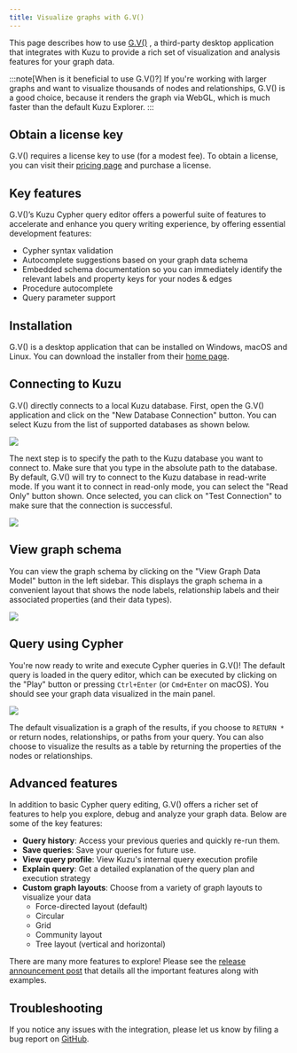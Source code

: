 ```yaml
---
title: Visualize graphs with G.V()
---
```


This page describes how to use [G.V()](https://gdotv.com/) , a third-party desktop application that
integrates with Kuzu to provide a rich set of visualization and analysis features for your graph data.

:::note[When is it beneficial to use G.V()?]
If you're working with larger graphs and want to visualize
thousands of nodes and relationships, G.V() is a good choice, because it renders the graph
via WebGL, which is much faster than the default Kuzu Explorer.
:::

## Obtain a license key

G.V() requires a license key to use (for a modest fee). To obtain a license, you can visit their [pricing page](https://gdotv.com/buy)
and purchase a license.

## Key features

G.V()’s Kuzu Cypher query editor offers a powerful suite of features to accelerate and enhance you
query writing experience, by offering essential development features:

- Cypher syntax validation
- Autocomplete suggestions based on your graph data schema
- Embedded schema documentation so you can immediately identify the relevant labels and property keys for your nodes & edges
- Procedure autocomplete
- Query parameter support

## Installation

G.V() is a desktop application that can be installed on Windows, macOS and Linux. You can download the installer from their
[home page](https://gdotv.com).

## Connecting to Kuzu

G.V() directly connects to a local Kuzu database. First, open the G.V() application and click on the
"New Database Connection" button. You can select Kuzu from the list of supported databases as shown below.

<img src="/img/visualization/gdotv/gdotv-1.png" />

The next step is to specify the path to the Kuzu database you want to connect to. Make
sure that you type in the absolute path to the database. By default, G.V() will try to
connect to the Kuzu database in read-write mode. If you want it to connect in read-only mode,
you can select the "Read Only" button shown. Once selected, you can click on "Test Connection"
to make sure that the connection is successful.

<img src="/img/visualization/gdotv/gdotv-2.png" />

## View graph schema

You can view the graph schema by clicking on the "View Graph Data Model" button in the left sidebar.
This displays the graph schema in a convenient layout that shows the node labels, relationship labels
and their associated properties (and their data types).

<img src="/img/visualization/gdotv/gdotv-4.png" />

## Query using Cypher

You're now ready to write and execute Cypher queries in G.V()! The default query is loaded in
the query editor, which can be executed by clicking on the "Play" button or pressing `Ctrl+Enter`
(or `Cmd+Enter` on macOS). You should see your graph data visualized in the main panel.

<img src="/img/visualization/gdotv/gdotv-3.png" />

The default visualization is a graph of the results, if you choose to `RETURN *` or return nodes,
relationships, or paths from your query. You can also choose to visualize the results as a table
by returning the properties of the nodes or relationships.

## Advanced features

In addition to basic Cypher query editing, G.V() offers a richer set of features to help
you explore, debug and analyze your graph data. Below are some of the key features:

- **Query history**: Access your previous queries and quickly re-run them.
- **Save queries**: Save your queries for future use.
- **View query profile**: View Kuzu's internal query execution profile
- **Explain query**: Get a detailed explanation of the query plan and execution strategy
- **Custom graph layouts**: Choose from a variety of graph layouts to visualize your data
  - Force-directed layout (default)
  - Circular
  - Grid
  - Community layout
  - Tree layout (vertical and horizontal)


There are many more features to explore! Please see the
[release announcement post](https://gdotv.com/blog/gdotv-kuzu-release-announcement/) that details
all the important features along with examples.

## Troubleshooting

If you notice any issues with the integration, please let us know by filing a bug report on
[GitHub](https://github.com/kuzudb/kuzu/issues).